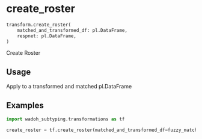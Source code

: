 # create_roster { #wadoh_subtyping.transform.create_roster }

```python
transform.create_roster(
    matched_and_transformed_df: pl.DataFrame,
    respnet: pl.DataFrame,
)
```

Create Roster

## Usage {.doc-section .doc-section-usage}

Apply to a transformed and matched pl.DataFrame

## Examples {.doc-section .doc-section-examples}

```python
import wadoh_subtyping.transformations as tf

create_roster = tf.create_roster(matched_and_transformed_df=fuzzy_matched,respnet=wdrs_table) 
```